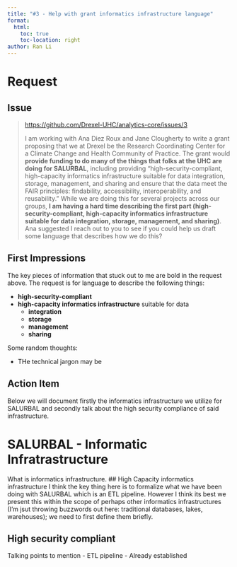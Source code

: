 ```yaml
---
title: "#3 - Help with grant informatics infrastructure language"
format: 
  html:
    toc: true
    toc-location: right
author: Ran Li
---
```


# Request

## Issue

> <https://github.com/Drexel-UHC/analytics-core/issues/3>
>
> I am working with Ana Diez Roux and Jane Clougherty to write a grant proposing that we at Drexel be the Research Coordinating Center for a Climate Change and Health Community of Practice. The grant would **provide funding to do many of the things that folks at the UHC are doing for SALURBAL**, including providing "high-security-compliant, high-capacity informatics infrastructure suitable for data integration, storage, management, and sharing and ensure that the data meet the FAIR principles: findability, accessibility, interoperability, and reusability." While we are doing this for several projects across our groups, **I am having a hard time describing the first part (high-security-compliant, high-capacity informatics infrastructure suitable for data integration, storage, management, and sharing)**. Ana suggested I reach out to you to see if you could help us draft some language that describes how we do this?

## First Impressions


The key pieces of information that stuck out to me are bold in the request above. The request is for language to describe the following things:

- **high-security-compliant**
- **high-capacity informatics infrastructure** suitable for data
  - **integration**
  - **storage**
  - **management**
  - **sharing**

Some random thoughts:

- THe technical jargon may be 

## Action Item



Below we will document firstly the informatics infrastructure we utilize for SALURBAL and secondly talk about the high security compliance of said infrastructure.

# SALURBAL - Informatic Infratrastructure

What is informatics infrastructure. \## High Capacity informatics infrastructure I think the key thing here is to formalize what we have been doing with SALURBAL which is an ETL pipeline. However I think its best we present this within the scope of perhaps other informatics infrastructures (I'm jsut throwing buzzwords out here: traditional databases, lakes, warehouses); we need to first define them briefly.

## High security compliant

Talking points to mention - ETL pipeline - Already established
